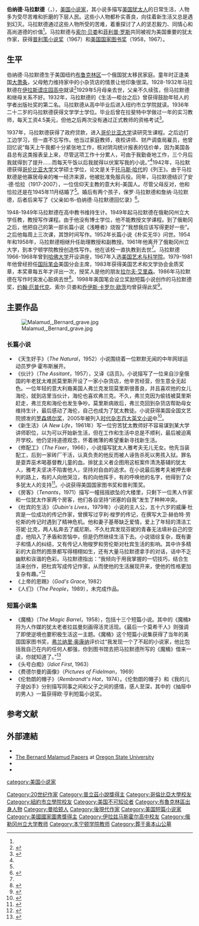{{Infobox writer <!-- for more information see [[:Template:Infobox_writer/doc|:Template:Infobox writer/doc]] -->
| name        = 伯纳德·马拉默德
| image       = Bernard Malamud portrait.jpg
| imagesize   =
| caption     =
| pseudonym   =
| birth_name  =
| birth_date  = {{birth date|1914|4|26}}
| birth_place = {{USA}}[[纽约|纽约]][[布鲁克林|布鲁克林]]
| death_date  = {{death date and age|1986|3|18|1914|4|26}}
| death_place = {{USA}}[[纽约|纽约]][[曼哈顿|曼哈顿]]
| occupation  = 作家、教师
| nationality = {{USA}}
| period      = 1949–1986 <!-- relying on the article, covering his teaching at college level only -->
| genre       = [[长篇小说|长篇小说]], [[短篇小说|短篇小说]]
| subject     =
| movement    =
| notableworks = 《魔桶》、《伙计》、《修配工》、《杜宾的生活》
| influences  = [[安东·契诃夫|安东·契诃夫]]、[[詹姆斯·乔伊斯|詹姆斯·乔伊斯]]、[[恩内斯特·海明威|恩内斯特·海明威]]、[[舍伍德·安德森|舍伍德·安德森]]、[[肖洛姆·阿莱汉姆|肖洛姆·阿莱汉姆]]、[[查理·卓别林|查理·卓别林]]<ref name="百科">{{cite book|title=中国大百科全书，马拉默德条目|publisher=中国大百科全书出版社|year=2009}}</ref>
| influenced  = 
| signature   =
| website     =
}}

'''伯纳德·马拉默德'''（{{lang-en|'''Bernard Malamud'''}}，{{bd|1914年|4月26日|1986年|3月18日}}），[[美国|美国]][[小说家|小说家]]，其小说多描写[[美国犹太人|美国犹太人]]的日常生活，人物多为受尽苦难和折磨的下层人民。这些小人物都朴实善良，向往着新生活又总是遇到幻灭。马拉默德通过这些人物所受的苦难，着重探讨了人的坚忍毅力、同情心和高尚道德的价值<ref name="百科"/>。马拉默德与[[索尔·贝娄|索尔·贝娄]]和[[菲利普·罗斯|菲利普·罗斯]]共同被视为美国重要的犹太作家，获得[[普利策小说奖|普利策小说奖]]（1967）和[[美国国家图书奖|美国国家图书奖]]（1958，1967）。

==生平==
伯纳德·马拉默德生于美国纽约[[布鲁克林区|布鲁克林区]]一个俄国犹太移民家庭。童年时正逢美国[[大萧条|大萧条]]，父母勉力维持家中的小杂货店的情景让他印象很深。1928-1932年马拉默德在[[伊拉斯谟庄园高中|伊拉斯谟庄园高中]]就读<ref>{{cite web|url=http://query.nytimes.com/gst/fullpage.html?res=9F04EED8143AF932A25750C0A9679C8B63|title=伊拉斯谟庄园高中介绍|accessdate=2013-09-11|archive-date=2009-02-04|archive-url=https://web.archive.org/web/20090204182956/http://query.nytimes.com/gst/fullpage.html?res=9F04EED8143AF932A25750C0A9679C8B63|dead-url=no}}</ref>1929年5月母亲去世，父亲不久续弦，但马拉默德和继母关系不好。1932年，马拉默德的《生活—柜台之后》曾获得鼓励年轻人的学者出版社奖的第二名。马拉默德从高中毕业后进入纽约市立学院就读。1936年二十二岁的马拉默德获得文学学士学位。毕业后曾在拉斐特中学做过一年的实习教师，每天工资4.5美元，但他之后两次没有通过正式教师的资格考试<ref name="Davis">{{cite book|author=Philip Davis|title=Bernard Malamud: A Writer's Life-Chronology|url=https://archive.org/details/bernardmalamudwr0000davi|publisher=Oxford University Press|year=2007|pages=[https://archive.org/details/bernardmalamudwr0000davi/page/5 5]-15}}</ref>。

1937年，马拉默德获得了政府贷款，进入[[哥伦比亚大学|哥伦比亚大学]]读研究生课程。之后边打工边学习，但一直不忘写作。他当过家庭教师，夜校讲师、财产调查局雇员，他曾回忆说“每天上午我都十分紧张地工作，核对阴沟统计报表的估价单，因为美国各县总有这类报表呈上来，尽管这项工作十分累人，可由于我勤奋地工作，三个月后我就得到了提升……而每天午饭以后我就得以伏案写我的小说。”<ref name="魔桶"/>1942年，马拉默德获得[[哥伦比亚大学|哥伦比亚大学]]文学硕士学位，论文是关于[[托马斯·哈代|托马斯·哈代]]的《列王》。由于马拉默德是他寡居母亲的唯一经济来源，他被批准免服兵役。同年，马拉默德结识了安·德·恰拉（1917-2007），一位信仰天主教的意大利-美国人。尽管父母反对，他和恰拉还是在1945年11月结婚了<ref name="Davis"/>。婚后有两个孩子，保罗·马拉默德和詹纳·马拉默德，后者后来写了《父亲如书-伯纳德·马拉默德回忆录》<ref>{{cite book|author=Jenna Malamud Smith|title=My Father Is a Book: A Memoir of Bernard Malamud,Preface|publisher=Counterpoint Press|year=2013|pages=1-2}}</ref>。

1948-1949年马拉默德在高中教书维持生计。1949年起马拉默德在俄勒冈州立大学任教，教授写作课程。由于他没有博士学位，他不能教授文学课程。到了俄勒冈之后，他把自己的第一部长篇小说《浅睡者》烧毁了“我想我应该写得更好一些”。之后他每周上三次课，其馀时间写作。1952年长篇小说《朴实无华》问世。1954年和1958年，马拉默德相继升任助理教授和副教授。1961年他离开了俄勒冈州立大学，到本宁顿学院教授创造性写作。他在该校一直执教到去世<ref name="马拉默德"/>。马拉默德1966-1968年曾到[[哈佛大学|哈佛大学]]开设讲座，1967年入选[[美国艺术与科学院|美国艺术与科学院]]。1979-1981年他曾经担任[[国际笔会|国际笔会]]美国分会主席，1983年获得美国艺术和文学协会金质奖章，本奖章每五年才评出一次，授奖人是他的朋友[[拉尔夫·艾里森|拉尔夫·艾里森]]。1986年马拉默德在写作时突发心脏病去世<ref>{{cite news|title= Bernard Malamud Dies at 71|author= Rothstein, Mervyn|newspaper= The New York Times|date= 1986-03-19|url= http://www.nytimes.com/1986/03/19/books/malamud-obit.html|accessdate= 2013-09-15|archive-date= 2014-05-30|archive-url= https://web.archive.org/web/20140530105334/http://www.nytimes.com/1986/03/19/books/malamud-obit.html|dead-url= no}}</ref>。1998年美国笔会设立奖励短篇小说创作的马拉默德奖，[[约翰·厄普代克|约翰·厄普代克]]、索尔·贝娄和[[乔伊斯·卡罗尔·欧茨|乔伊斯·卡罗尔·欧茨]]均曾获得此奖<ref>{{cite web|title=马拉默德奖历届获奖者|url=http://www.penfaulkner.org/pen-malamud-award/past-winners/|accessdate=2013-09-15|archive-url=https://web.archive.org/web/20180514203710/http://www.penfaulkner.org/pen-malamud-award/past-winners/|archive-date=2018-05-14|dead-url=yes}}</ref>。

==主要作品==
[[File:Malamud,_Bernard_grave.jpg|thumb]]
===长篇小说===
*《天生好手》（''The Natural''，1952）小说围绕着一位默默无闻的中年网球运动员罗伊·霍布斯展开。
*《伙计》（''The Assitant''，1957），又译《店员》。小说描写了一位来自沙皇俄国的年老犹太难民莫里斯开设了一家小杂货店，他辛苦经营，但生意全无起色。一位年轻的意大利裔美国人弗兰克发现莫里斯很善良，并且喜欢他的女儿海伦，就到店里当伙计，海伦也喜欢弗兰克。不久，弗兰克因为偷钱被莫里斯赶走，弗兰克和海伦也发生争吵。莫里斯病故后，弗兰克回到杂货店帮助母女维持生计，最后感动了海伦，自己也成为了犹太教徒。小说获得美国全国文艺院颁发的[[罗森塔尔奖|罗森塔尔奖]]，2005年被列入[[时代杂志百大英文小说|时代杂志百大英文小说]]中<ref>{{cite news|title=The Complete List - Time Magazine - All-Time 100 Novels|url=http://www.time.com/time/2005/100books/the_complete_list.html|accessdate=2013-09-15|archive-date=2010-03-13|archive-url=https://web.archive.org/web/20100313052053/http://www.time.com/time/2005/100books/the_complete_list.html|dead-url=no}}</ref>。
*《新生活》（''A New Life''，1961年）写一位穷苦犹太教师好不容易谋到某大学讲师职位，以为可以开始新生活，但在工作和生活中总是不顺利，最后被迫离开学校。他仍坚持道德观念，怀着微薄的希望重新寻找新生活。
*《修配工》（''The Fixer''，1966），小说描写犹太人雅考夫无儿无女。他先当装配工，后到一家砖厂干活，认真负责的他反而被人诬告杀死以男孩入狱。罪名是耍弄巫术喝基督教儿童的血。排犹主义者企图用这桩案件清洗基辅的犹太人，雅考夫坚决不陷害他人，坚持对自由的追求。在小说最后雅考夫被押去审判的路上，有的人向他哭泣，有的向他挥手，有的呼唤他的名字，他得到了众多犹太人的支持<ref name="马拉默德">{{cite book|title=外国名作家传（中），马拉默德条目|author=董衡巽|publisher=社会科学文献出版社|year=1980|pages=65-67}}</ref>。小说获得美国国家图书奖和普利策奖。
*《房客》（''Tenants''，1971）描写一幢摇摇欲坠的大楼里，只剩下一位黑人作家和一位犹太作家两个房客，他们各自坚持“闭塞的自我”发生了种种冲突。
*《杜宾的生活》（''Dubin's Lives''，1979年）小说的主人公，五十六岁的威廉·杜宾是一位成功的传记作家，曾撰写过亨利·梭罗的传记，在撰写大卫·赫伯特·劳伦斯的传记时遇到了精神危机。他和妻子基蒂缺乏爱情，爱上了年轻的清洁工芬妮·比克，两人私奔去了威尼斯。不久杜宾发现芬妮的青春无法填补自己的空虚，他陷入了矛盾和苦恼中，但是仍然继续生活下去。小说错综复杂，既有妻子和情人的纠结，又有传记人物梭罗和劳伦斯对杜宾生活的影响。其中许多精彩的大自然的图景都写得栩栩如生，还有大量马拉默德拿手的对话，话中不乏幽默和诙谐的色彩。马拉默德指出：“我倾向于用我掌握的一切技巧，结合生活来创作，把杜宾写成传记作家，从而使他的生活展现开来，使他的性格更加复杂有趣。”<ref>{{cite book|title=《杜宾的生活》-前言，杨仁友撰|publisher=译林出版社|year=2002|pages=2-4}}</ref>
*《上帝的恩赐》（''God's Grace'', 1982）
*《人们》（''The People''，1989），未完成作品。

===短篇小说集===
*《魔桶》（''The Magic Barrel''，1958），包括十三个短篇小说。其中的《魔桶》将为人作媒的犹太老者拉兹曼刻画得活灵活现。《最后一个莫希干人》则强调了即使逆境也要积极生活这一主题。《魔桶》这个短篇小说集获得了当年的美国国家图书奖，[[弗兰纳里·奥康纳|弗兰纳里·奥康纳]]评价过“我发现一个了不起的小说家，他比包括我自己在内的任何人都强，你到图书馆去把马拉默德所写的《魔桶》借来一读，你就知道了。”<ref name="魔桶">{{cite book|author=罗伯特·吉罗克斯撰，吕俊译|title=《魔桶》，英文版全集出版前言|publisher=译林出版社|year=2003|pages=3-5}}</ref>
*《头号白痴》（''Idiot First'', 1963）
*《费德尔曼的画像》（''Pictures of Fidelman''，1969）
*《伦勃朗的帽子》（''Rembrandt's Hat''，1974）。《伦勃朗的帽子》和《我的儿子是凶手》分别描写同事之间和父子之间的感情，感人至深，其中的《抽屉中的男人》一篇获得欧·亨利短篇小说奖。

==参考文献==
{{reflist|2}}

== 外部連結 ==
{{wikiquote}}
*{{cite journal| url=http://www.theparisreview.org/interviews/3869/the-art-of-fiction-no-52-bernard-malamud| title=Bernard Malamud, The Art of Fiction No. 52| work=The Paris Review| date=Spring 1975| author=Daniel Stern| access-date=2020-10-02| archive-date=2016-11-07| archive-url=https://web.archive.org/web/20161107144109/http://www.theparisreview.org/interviews/3869/the-art-of-fiction-no-52-bernard-malamud| dead-url=no}}
* [https://web.archive.org/web/20070504061858/http://osulibrary.orst.edu/specialcollections/coll/malamud/index.html The Bernard Malamud Papers] at [[Oregon_State_University|Oregon State University]]
* {{IMDb name|538897|Bernard Malamud}}
* {{OL author}}

{{普利策小说奖_(1951年-1975年)}}

{{Authority control}}

{{DEFAULTSORT:Malamud, Bernard}}
[[category:美国小说家|category:美国小说家]]
[[Category:20世纪作家|Category:20世纪作家]]
[[Category:普立茲小說獎得主|Category:普立茲小說獎得主]]
[[Category:哥倫比亞大學校友|Category:哥倫比亞大學校友]]
[[Category:紐約市立學院校友|Category:紐約市立學院校友]]
[[Category:美国不可知论者|Category:美国不可知论者]]
[[Category:布魯克林區出身人物|Category:布魯克林區出身人物]]
[[Category:曼哈顿人|Category:曼哈顿人]]
[[Category:後現代作家|Category:後現代作家]]
[[Category:美国短篇小说家|Category:美国短篇小说家]]
[[Category:美國國家圖書獎得主|Category:美國國家圖書獎得主]]
[[Category:伊拉兹马斯霍尔高中校友|Category:伊拉兹马斯霍尔高中校友]]
[[Category:俄勒冈州立大学教师|Category:俄勒冈州立大学教师]]
[[Category:本宁顿学院教师|Category:本宁顿学院教师]]
[[Category:葬于奥本山公墓|Category:葬于奥本山公墓]]
